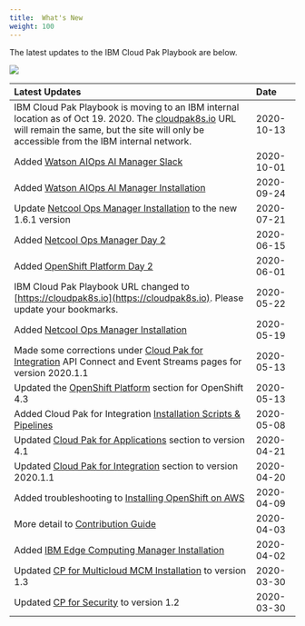 ```yaml
---
title:  What's New
weight: 100
---
```


The latest updates to the IBM Cloud Pak 
Playbook are below.

![](/assets/playbook/Newspaper.jpg)

| Latest Updates | Date &nbsp; &nbsp; |
| :-------------- | :----------- |
| IBM Cloud Pak Playbook is moving to an IBM internal location as of Oct 19. 2020. The [cloudpak8s.io](https://cloudpak8s.io) URL will remain the same, but the site will only be accessible from the IBM internal network. | 2020-10-13 |
| Added [Watson AIOps AI Manager Slack](/aiops/aimgr/slack/) | 2020-10-01 |
| Added [Watson AIOps AI Manager Installation](/aiops/aimgr/install/) | 2020-09-24 |
| Update [Netcool Ops Manager Installation](/mcm/cp4mcm_netcool_ops_manager) to the new 1.6.1 version | 2020-07-21 |
| Added [Netcool Ops Manager Day 2](/mcm/cp4mcm_nom_day2) | 2020-06-15 |
| Added [OpenShift Platform Day 2](/day2/Introduction) | 2020-06-01 |
| IBM Cloud Pak Playbook URL changed to [https://cloudpak8s.io](https://cloudpak8s.io). Please update your bookmarks. | 2020-05-22 |
| Added [Netcool Ops Manager Installation](../mcm/cp4mcm_netcool_ops_manager/) | 2020-05-19 |
| Made some corrections under [Cloud Pak for Integration](../integration/cp4i-introduction) API Connect and Event Streams pages for version 2020.1.1 | 2020-05-13 |
| Updated the [OpenShift Platform](../ocp/introduction) section for OpenShift 4.3 | 2020-05-13 |
| Added Cloud Pak for Integration [Installation Scripts & Pipelines](../integration/scripts) | 2020-05-08 |
| Updated [Cloud Pak for Applications](../apps/cp4a_overview/) section to version 4.1 | 2020-04-21 |
| Updated [Cloud Pak for Integration](../integration/cp4i-introduction/) section to version 2020.1.1 | 2020-04-20 |
| Added troubleshooting to [Installing OpenShift on AWS](../ocp/openshift4_aws/) | 2020-04-09 |
| More detail to [Contribution Guide](../contribute/) | 2020-04-03 |
| Added [IBM Edge Computing Manager Installation](../mcm/edge/) | 2020-04-02 |
| Updated [CP for Multicloud MCM Installation](../mcm/cp4mcm_mcm_install/) to version 1.3 | 2020-03-30 |
| Updated [CP for Security](../security/introduction/) to version 1.2 | 2020-03-30 |
